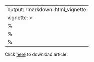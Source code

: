 
<!-- Only modify this file in folder "vignettes"! -->

---
output: rmarkdown::html_vignette
vignette: >
  %\VignetteIndexEntry{article}
  %\VignetteEngine{knitr::rmarkdown}
  %\VignetteEncoding{UTF-8}
---

Click [here](https://www.biomedcentral.com/content/pdf/s12859-016-0961-5.pdf) to download article.

<div>
<object data="https://www.biomedcentral.com/content/pdf/s12859-016-0961-5.pdf" type="application/pdf" width="130%" height="600px">
</object>
</div>
